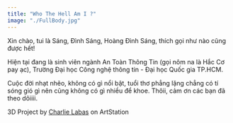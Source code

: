 ```yaml
---
title: "Who The Hell Am I ?"
image: "./FullBody.jpg"
---
```



Xin chào, tui là Sáng, Đình Sáng, Hoàng Đình Sáng, thích gọi như nào cũng được hết!

Hiện tại đang là sinh viên ngành An Toàn Thông Tin (gọi nôm na là Hắc Cơ pay ạc), Trường Đại học Công nghệ thông tin - Đại học Quốc gia TP.HCM.

Cuộc đời nhạt nhẽo, không có gì nổi bật, tuổi thơ phẳng lặng chẳng có tí sóng gió gì nên cũng không có gì nhiều để khoe. Thôii, cảm ơn các bạn đã theo dõiiii.

3D Project by <a href="https://www.artstation.com/charlielabas/profile" target="_blank" rel="nofollow noopener noreferrer" aria-label="External Link"><Underlining>Charlie Labas</Underlining></a> on ArtStation
